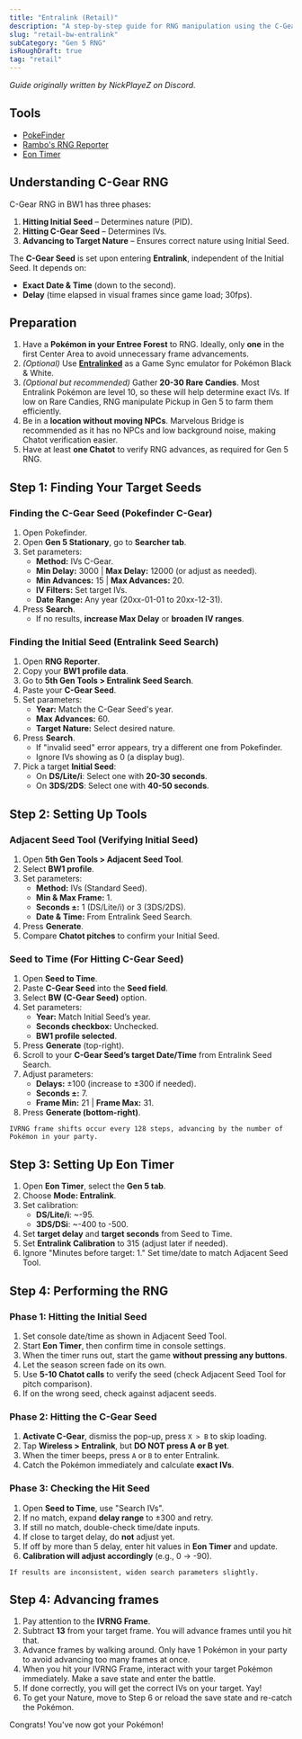 ```yaml
---
title: "Entralink (Retail)"
description: "A step-by-step guide for RNG manipulation using the C-Gear method in Pokémon Black and White."
slug: "retail-bw-entralink"
subCategory: "Gen 5 RNG"
isRoughDraft: true
tag: "retail"
---
```


_Guide originally written by NickPlayeZ on Discord._

## Tools

- [PokeFinder](https://github.com/Admiral-Fish/PokeFinder/releases)
- [Rambo's RNG Reporter](https://ci.appveyor.com/project/Bambo-Rambo/rngreporter/build/artifacts)
- [Eon Timer](https://github.com/DasAmpharos/EonTimer/releases)

## Understanding C-Gear RNG

C-Gear RNG in BW1 has three phases:

1. **Hitting Initial Seed** – Determines nature (PID).
2. **Hitting C-Gear Seed** – Determines IVs.
3. **Advancing to Target Nature** – Ensures correct nature using Initial Seed.

The **C-Gear Seed** is set upon entering **Entralink**, independent of the Initial Seed. It depends on:

- **Exact Date & Time** (down to the second).
- **Delay** (time elapsed in visual frames since game load; 30fps).

## Preparation

1. Have a **Pokémon in your Entree Forest** to RNG. Ideally, only **one** in the first Center Area to avoid unnecessary frame advancements.
2. _(Optional)_ Use **[Entralinked](https://github.com/kuroppoi/entralinked)** as a Game Sync emulator for Pokémon Black & White.
3. _(Optional but recommended)_ Gather **20-30 Rare Candies**. Most Entralink Pokémon are level 10, so these will help determine exact IVs. If low on Rare Candies, RNG manipulate Pickup in Gen 5 to farm them efficiently.
4. Be in a **location without moving NPCs**. Marvelous Bridge is recommended as it has no NPCs and low background noise, making Chatot verification easier.
5. Have at least **one Chatot** to verify RNG advances, as required for Gen 5 RNG.

## Step 1: Finding Your Target Seeds

### Finding the C-Gear Seed (Pokefinder C-Gear)

1. Open Pokefinder.
2. Open **Gen 5 Stationary**, go to **Searcher tab**.
3. Set parameters:
   - **Method:** IVs C-Gear.
   - **Min Delay:** 3000 | **Max Delay:** 12000 (or adjust as needed).
   - **Min Advances:** 15 | **Max Advances:** 20.
   - **IV Filters:** Set target IVs.
   - **Date Range:** Any year (20xx-01-01 to 20xx-12-31).
4. Press **Search**.
   - If no results, **increase Max Delay** or **broaden IV ranges**.

### Finding the Initial Seed (Entralink Seed Search)

1. Open **RNG Reporter**.
2. Copy your **BW1 profile data**.
3. Go to **5th Gen Tools > Entralink Seed Search**.
4. Paste your **C-Gear Seed**.
5. Set parameters:
   - **Year:** Match the C-Gear Seed's year.
   - **Max Advances:** 60.
   - **Target Nature:** Select desired nature.
6. Press **Search**.
   - If "invalid seed" error appears, try a different one from Pokefinder.
   - Ignore IVs showing as 0 (a display bug).
7. Pick a target **Initial Seed**:
   - On **DS/Lite/i**: Select one with **20-30 seconds**.
   - On **3DS/2DS**: Select one with **40-50 seconds**.

## Step 2: Setting Up Tools

### Adjacent Seed Tool (Verifying Initial Seed)

1. Open **5th Gen Tools > Adjacent Seed Tool**.
2. Select **BW1 profile**.
3. Set parameters:
   - **Method:** IVs (Standard Seed).
   - **Min & Max Frame:** 1.
   - **Seconds ±:** 1 (DS/Lite/i) or 3 (3DS/2DS).
   - **Date & Time:** From Entralink Seed Search.
4. Press **Generate**.
5. Compare **Chatot pitches** to confirm your Initial Seed.

### Seed to Time (For Hitting C-Gear Seed)

1. Open **Seed to Time**.
2. Paste **C-Gear Seed** into the **Seed field**.
3. Select **BW (C-Gear Seed)** option.
4. Set parameters:
   - **Year:** Match Initial Seed’s year.
   - **Seconds checkbox:** Unchecked.
   - **BW1 profile selected**.
5. Press **Generate** (top-right).
6. Scroll to your **C-Gear Seed’s target Date/Time** from Entralink Seed Search.
7. Adjust parameters:
   - **Delays:** ±100 (increase to ±300 if needed).
   - **Seconds ±:** 7.
   - **Frame Min:** 21 | **Frame Max:** 31.
8. Press **Generate (bottom-right)**.

```
IVRNG frame shifts occur every 128 steps, advancing by the number of Pokémon in your party.
```

## Step 3: Setting Up Eon Timer

1. Open **Eon Timer**, select the **Gen 5 tab**.
2. Choose **Mode: Entralink**.
3. Set calibration:
   - **DS/Lite/i**: ~-95.
   - **3DS/DSi**: ~-400 to -500.
4. Set **target delay** and **target seconds** from Seed to Time.
5. Set **Entralink Calibration** to 315 (adjust later if needed).
6. Ignore "Minutes before target: 1." Set time/date to match Adjacent Seed Tool.

## Step 4: Performing the RNG

### Phase 1: Hitting the Initial Seed

1. Set console date/time as shown in Adjacent Seed Tool.
2. Start **Eon Timer**, then confirm time in console settings.
3. When the timer runs out, start the game **without pressing any buttons**.
4. Let the season screen fade on its own.
5. Use **5-10 Chatot calls** to verify the seed (check Adjacent Seed Tool for pitch comparison).
6. If on the wrong seed, check against adjacent seeds.

### Phase 2: Hitting the C-Gear Seed

1. **Activate C-Gear**, dismiss the pop-up, press `X > B` to skip loading.
2. Tap **Wireless > Entralink**, but **DO NOT press A or B yet**.
3. When the timer beeps, press `A` or `B` to enter Entralink.
4. Catch the Pokémon immediately and calculate **exact IVs**.

### Phase 3: Checking the Hit Seed

1. Open **Seed to Time**, use "Search IVs".
2. If no match, expand **delay range** to ±300 and retry.
3. If still no match, double-check time/date inputs.
4. If close to target delay, do **not** adjust yet.
5. If off by more than 5 delay, enter hit values in **Eon Timer** and update.
6. **Calibration will adjust accordingly** (e.g., 0 → -90).

```
If results are inconsistent, widen search parameters slightly.
```

## Step 4: Advancing frames

1. Pay attention to the **IVRNG Frame**.
2. Subtract **13** from your target frame. You will advance frames until you hit that.
3. Advance frames by walking around. Only have 1 Pokémon in your party to avoid advancing too many frames at once.
4. When you hit your IVRNG Frame, interact with your target Pokémon immediately. Make a save state and enter the battle.
5. If done correctly, you will get the correct IVs on your target. Yay!
6. To get your Nature, move to Step 6 or reload the save state and re-catch the Pokémon.

Congrats! You've now got your Pokémon!
